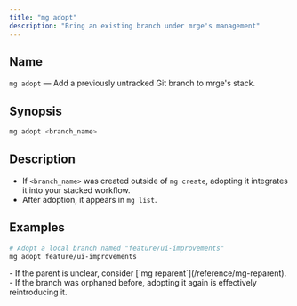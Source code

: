```yaml
---
title: "mg adopt"
description: "Bring an existing branch under mrge's management"
---
```


## Name

`mg adopt` — Add a previously untracked Git branch to mrge's stack.

## Synopsis

```bash
mg adopt <branch_name>
```

## Description

- If `<branch_name>` was created outside of `mg create`, adopting it integrates it into your stacked workflow.
- After adoption, it appears in `mg list`.

## Examples

```bash
# Adopt a local branch named "feature/ui-improvements"
mg adopt feature/ui-improvements
```

<Note>
  - If the parent is unclear, consider [`mg reparent`](/reference/mg-reparent).
  - If the branch was orphaned before, adopting it again is effectively reintroducing it.
</Note>
